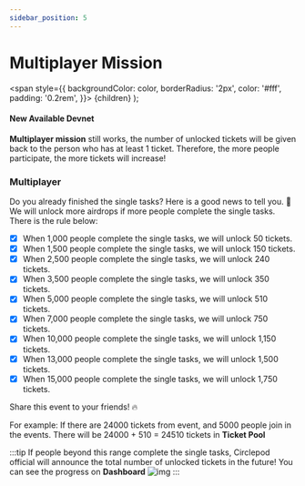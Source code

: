 ```yaml
---
sidebar_position: 5
---
```


# Multiplayer Mission

  <span
    style={{
      backgroundColor: color,
      borderRadius: '2px',
      color: '#fff',
      padding: '0.2rem',
    }}>
    {children}
  </span>
);

#### New Available <Highlight color="#25c2a0">Devnet</Highlight>


**Multiplayer mission** still works, the number of unlocked tickets will be given back to the person who has at least 1 ticket. Therefore, the more people participate, the more tickets will increase!


### Multiplayer
Do you already finished the single tasks? Here is a good news to tell you. 👏
We will unlock more airdrops if more people complete the single tasks. There is the rule below: 

- [x] When 1,000 people complete the single tasks, we will unlock 50 tickets.
- [x] When 1,500 people complete the single tasks, we will unlock 150 tickets.
- [x] When 2,500 people complete the single tasks, we will unlock 240 tickets.
- [x] When 3,500 people complete the single tasks, we will unlock 350 tickets.
- [x] When 5,000 people complete the single tasks, we will unlock 510 tickets.
- [x] When 7,000 people complete the single tasks, we will unlock 750 tickets.
- [x] When 10,000 people complete the single tasks, we will unlock 1,150 tickets.
- [x] When 13,000 people complete the single tasks, we will unlock 1,500 tickets.
- [x] When 15,000 people complete the single tasks, we will unlock 1,750 tickets.

Share this event to your friends! 🔥

For example:
If there are 24000 tickets from event, and 5000 people join in the events. There will be 24000 + 510 = 24510 tickets in **Ticket Pool**

:::tip
If people beyond this range complete the single tasks, 
Circlepod official will announce the total number of unlocked tickets in the future!
You can see the progress on **Dashboard**
![img](/img/event/stake.png)
:::